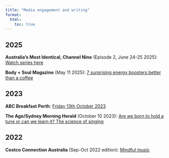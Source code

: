 ```yaml
---
title: "Media engagement and writing"
format:
  html:
    toc: true
---
```


## 2025

**Australia's Most Identical, Channel Nine** (Episode 2, June 24-25 2025): [Watch series here](https://www.9now.com.au/australias-most-identical)

**Body + Soul Magazine** (May 11 2025): [7 surprising energy boosters better than a coffee](https://www.bodyandsoul.com.au/health/health-news/7-surprising-energy-boosters-better-than-a-coffee/image-gallery/4143468e8f17470273b75c6b3dd981e6)

## 2023

**ABC Breakfast Perth**: [Friday 13th October 2023](https://www.abc.net.au/listen/programs/perth-breakfast/breakfast/102948514)

**The Age/Sydney Morning Herald** (October 10 2023): [Are we born to hold a tune or can we learn it? The science of singing](https://www.theage.com.au/national/are-we-born-to-hold-a-tune-or-can-we-learn-it-the-science-of-singing-20231010-p5eb14.html)

## 2022

**Costco Connection Australia** (Sep-Oct 2022 edition): [Mindful music](https://cdn1.costco.com.au/flipbooks/Sep-Oct_2022/index.html#page=12)
